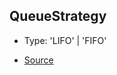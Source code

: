 ## QueueStrategy

- Type: 'LIFO' \| 'FIFO'

- [Source](https://github.com/Androz2091/discord-player/blob/fe42dd7/packages/utils/src/Queue.ts#L3)